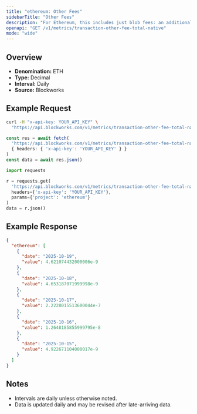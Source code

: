 ```yaml
---
title: "ethereum: Other Fees"
sidebarTitle: "Other Fees"
description: "For Ethereum, this includes just blob fees: an additional fee for transactions that post data to \"blobs,\" which are specialized data availability solutions for L2 blockchains."
openapi: "GET /v1/metrics/transaction-other-fee-total-native"
mode: "wide"
---
```


## Overview

- **Denomination:** ETH
- **Type:** Decimal
- **Interval:** Daily
- **Source:** Blockworks

## Example Request

<CodeGroup>

```bash cURL
curl -H "x-api-key: YOUR_API_KEY" \
  "https://api.blockworks.com/v1/metrics/transaction-other-fee-total-native?project=ethereum"
```

```typescript TypeScript
const res = await fetch(
  'https://api.blockworks.com/v1/metrics/transaction-other-fee-total-native?project=ethereum',
  { headers: { 'x-api-key': 'YOUR_API_KEY' } }
)
const data = await res.json()
```

```python Python
import requests

r = requests.get(
  'https://api.blockworks.com/v1/metrics/transaction-other-fee-total-native',
  headers={'x-api-key': 'YOUR_API_KEY'},
  params={'project': 'ethereum'}
)
data = r.json()
```

</CodeGroup>

## Example Response

```json
{
  "ethereum": [
    {
      "date": "2025-10-19",
      "value": 4.621074432000006e-9
    },
    {
      "date": "2025-10-18",
      "value": 4.653187071999998e-9
    },
    {
      "date": "2025-10-17",
      "value": 2.2228015513600044e-7
    },
    {
      "date": "2025-10-16",
      "value": 1.2648185855999795e-8
    },
    {
      "date": "2025-10-15",
      "value": 4.922671104000017e-9
    }
  ]
}
```

## Notes
- Intervals are daily unless otherwise noted.
- Data is updated daily and may be revised after late-arriving data.